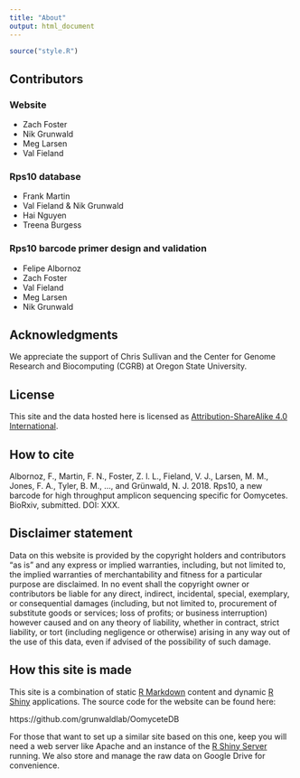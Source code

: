 ```yaml
---
title: "About"
output: html_document
---
```


```r
source("style.R")
```

## Contributors

### Website

- Zach Foster
- Nik Grunwald
- Meg Larsen
- Val Fieland

### Rps10 database

- Frank Martin
- Val Fieland & Nik Grunwald
- Hai Nguyen
- Treena Burgess

### Rps10 barcode primer design and validation

- Felipe Albornoz
- Zach Foster
- Val Fieland
- Meg Larsen
- Nik Grunwald

## Acknowledgments

We appreciate the support of Chris Sullivan and the Center for Genome Research and Biocomputing (CGRB) at Oregon State University. 

## License

This site and the data hosted here is licensed as [Attribution-ShareAlike 4.0 International](https://creativecommons.org/licenses/by-sa/4.0/).

## How to cite

Albornoz, F., Martin, F. N., Foster, Z. l. L., Fieland, V. J., Larsen, M. M., Jones, F. A., Tyler, B. M., ..., and Grünwald, N. J. 2018. Rps10, a new barcode for high throughput amplicon sequencing specific for Oomycetes. BioRxiv, submitted. DOI: XXX.

## Disclaimer statement

Data on this website is provided by the copyright holders and contributors "as is" and any express or implied warranties, including, but not limited to, the implied warranties of merchantability and fitness for a particular purpose are disclaimed.
In no event shall the copyright owner or contributors be liable for any direct, indirect, incidental, special, exemplary, or consequential damages (including, but not limited to, procurement of substitute goods or services; loss of profits; or business interruption) however caused and on any theory of liability, whether in contract, strict liability, or tort (including negligence or otherwise) arising in any way out of the use of this data, even if advised of the possibility of such damage.

## How this site is made

This site is a combination of static [R Markdown](https://rmarkdown.rstudio.com/rmarkdown_websites.html) content and dynamic [R Shiny](https://shiny.rstudio.com/) applications. The source code for the website can be found here:

https://github.com/grunwaldlab/OomyceteDB

For those that want to set up a similar site based on this one, keep you will need a web server like Apache and an instance of the [R Shiny Server](https://www.rstudio.com/products/shiny/shiny-server/) running. We also store and manage the raw data on Google Drive for convenience.